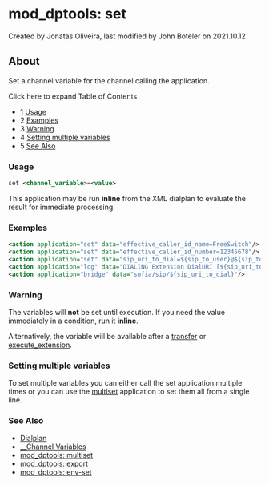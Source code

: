 
# mod_dptools: set 

 Created by  Jonatas Oliveira, last modified by  John Boteler on 2021.10.12

## About

Set a channel variable for the channel calling the application.

  
Click here to expand Table of Contents

* 1 [Usage](#usage)
* 2 [Examples](#examples)
* 3 [Warning](#warning)
* 4 [Setting multiple variables](#setting-multiple-variables)
* 5 [See Also](#see-also)

### Usage

```xml
set <channel_variable>=<value>
```

This application may be run **inline** from the XML dialplan to evaluate the result for immediate processing.

### Examples

```xml
<action application="set" data="effective_caller_id_name=FreeSwitch"/>
<action application="set" data="effective_caller_id_number=12345678"/>
<action application="set" data="sip_uri_to_dial=${sip_to_user}@${sip_to_host}"/>
<action application="log" data="DIALING Extension DialURI [${sip_uri_to_dial}]\n"/>
<action application="bridge" data="sofia/sip/${sip_uri_to_dial}"/>
```

### Warning

The variables will **not** be set until execution. If you need the value immediately in a condition, run it **inline**.

Alternatively, the variable will be available after a [transfer](./6586616.mdx#about) or [execute\_extension](./6586595.mdx#about).

### Setting multiple variables

To set multiple variables you can either call the set application multiple times or you can use the [multiset](./6586655.mdx#about) application to set them all from a single line.

### See Also

* [Dialplan](../../Dialplan/index.mdx#0-about)
* [\_\_Channel Variables](../../Dialplan/Variables-Archive/x__Channel-Variables_1048892.mdx#--)
* [mod\_dptools: multiset](./6586655.mdx#about)
* [mod\_dptools: export](./6586592.mdx#about)
* [mod\_dptools: env-set](./61210799.mdx#about)


